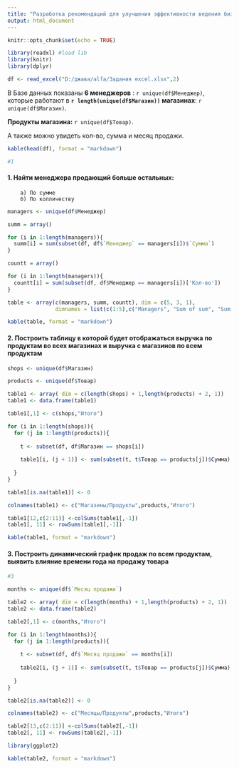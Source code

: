 ---
title: "Разработка рекомендаций для улучшения эффективности ведения бизнеса продуктовых магазинов"
output: html_document
---

```{r setup, include=FALSE}
knitr::opts_chunk$set(echo = TRUE)
```


```{r include=FALSE}
library(readxl) #load lib
library(knitr)
library(dplyr)
```

  

```{r include=FALSE}

df <- read_excel("D:/джава/alfa/Задания excel.xlsx",2)
```

  В Базе данных показаны **6 менеджеров** : `r unique(df$Менеджер)`, которые работают в **`r length(unique(df$Магазин))` магазинах**: `r unique(df$Магазин)`.

  **Продукты магазина:** `r unique(df$Товар)`. 
  
  А также можно увидеть кол-во, сумма и месяц продажи.

```{r echo=FALSE }
kable(head(df), format = "markdown")

#1
```

#### **1. Найти менеджера продающий больше остальных:**
        а) По сумме
        б) По колличеству


```{r echo = FALSE}

managers <- unique(df$Менеджер)

summ = array()

for (i in 1:length(managers)){
  summ[i] = sum(subset(df, df$`Менеджер` == managers[i])$`Сумма`)
}

countt = array()

for (i in 1:length(managers)){
  countt[i] = sum(subset(df, df$Менеджер == managers[i])['Кол-во'])
}

table <- array(c(managers, summ, countt), dim = c(5, 3, 1),
               dimnames = list(c(1:5),c("Managers", "Sum of sum", "Sum of count")))

kable(table, format = "markdown")

```

#### **2. Построить таблицу в которой будет отображаться выручка по продуктам во всех магазинах и выручка с магазинов по всем продуктам**



```{r echo=FALSE}

shops <- unique(df$Магазин)

products <- unique(df$Товар)

table1 <- array( dim = c(length(shops) + 1,length(products) + 2, 1))
table1 <- data.frame(table1)

table1[,1] <- c(shops,"Итого")

for (i in 1:length(shops)){
  for (j in 1:length(products)){
  
    t <- subset(df, df$Магазин == shops[i])
    
    table1[i, (j + 1)] <- sum(subset(t, t$Товар == products[j])$Сумма)
   
  }
}

table1[is.na(table1)] <- 0

colnames(table1) <- c("Магазины/Продукты",products,"Итого")

table1[12,c(2:11)] <-colSums(table1[,-1])
table1[, 11] <- rowSums(table1[,-1])

kable(table1, format = "markdown")

```

#### **3. Построить динамический график продаж по всем продуктам, выявить влияние времени года на продажу товара**



```{r echo=FALSE}
#3

months <- unique(df$`Месяц продажи`)

table2 <- array( dim = c(length(months) + 1,length(products) + 2, 1))
table2 <- data.frame(table2)

table2[,1] <- c(months,"Итого")

for (i in 1:length(months)){
  for (j in 1:length(products)){
    
    t <- subset(df, df$`Месяц продажи` == months[i])
    
    table2[i, (j + 1)] <- sum(subset(t, t$Товар == products[j])$Сумма)
    
  }
}

table2[is.na(table2)] <- 0

colnames(table2) <- c("Месяцы/Продукты",products,"Итого")

table2[13,c(2:11)] <-colSums(table2[,-1])
table2[, 11] <- rowSums(table2[,-1])

library(ggplot2)

kable(table2, format = "markdown")

```